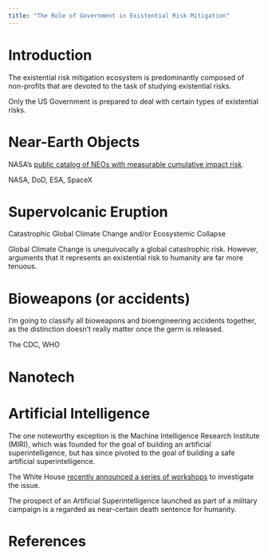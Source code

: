 ```yaml
---
title: "The Role of Government in Existential Risk Mitigation"
---
```


# Introduction

The existential risk mitigation ecosystem is predominantly composed of non-profits that are devoted to the task of studying existential risks.

Only the US Government is prepared to deal with certain types of existential risks.

# Near-Earth Objects

NASA’s [public catalog of NEOs with measurable cumulative impact risk](http://neo.jpl.nasa.gov/risk/).

NASA, DoD, ESA, SpaceX

# Supervolcanic Eruption

Catastrophic Global Climate Change and/or Ecosystemic Collapse

Global Climate Change is unequivocally a global catastrophic risk. However, arguments that it represents an existential risk to humanity are far more tenuous.

# Bioweapons (or accidents)

I’m going to classify all bioweapons and bioengineering accidents together, as the distinction doesn’t really matter once the germ is released.

The CDC, WHO

# Nanotech

# Artificial Intelligence

The one noteworthy exception is the Machine Intelligence Research Institute (MIRI), which was founded for the goal of building an artificial superintelligence, but has since pivoted to the goal of building a safe artificial superintelligence.

The White House [recently announced a series of workshops](https://www.whitehouse.gov/blog/2016/05/03/preparing-future-artificial-intelligence) to investigate the issue.

The prospect of an Artificial Superintelligence launched as part of a military campaign is a regarded as near-certain death sentence for humanity.

# References
